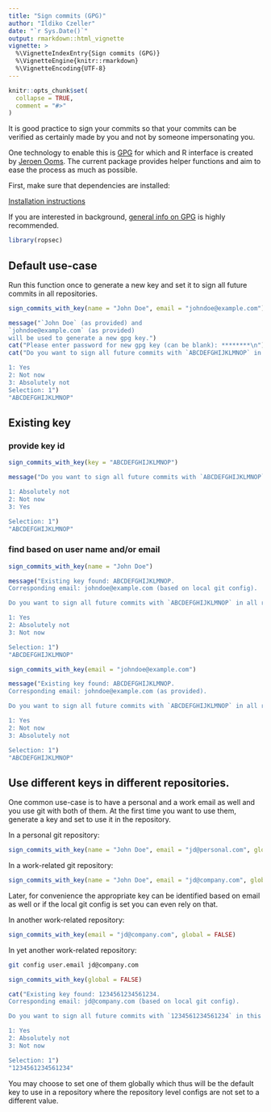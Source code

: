 ```yaml
---
title: "Sign commits (GPG)"
author: "Ildiko Czeller"
date: "`r Sys.Date()`"
output: rmarkdown::html_vignette
vignette: >
  %\VignetteIndexEntry{Sign commits (GPG)}
  %\VignetteEngine{knitr::rmarkdown}
  %\VignetteEncoding{UTF-8}
---
```


```r
knitr::opts_chunk$set(
  collapse = TRUE,
  comment = "#>"
)
```


It is good practice to sign your commits so that your commits can be verified as certainly made by you and not by someone impersonating you.

One technology to enable this is [GPG](https://gnupg.org/) for which and R interface is created by [Jeroen Ooms](https://github.com/jeroen). The current package provides helper functions and aim to ease the process as much as possible.

First, make sure that dependencies are installed:

[Installation instructions](https://github.com/jeroen/gpg)

If you are interested in background, 
[general info on GPG](https://cran.r-project.org/web/packages/gpg/vignettes/intro.html) is highly recommended.

```r
library(ropsec)
```

## Default use-case

Run this function once to generate a new key and set it to sign all future commits in all repositories.

```r
sign_commits_with_key(name = "John Doe", email = "johndoe@example.com")
```

```r
message("`John Doe` (as provided) and
`johndoe@example.com` (as provided)
will be used to generate a new gpg key.")
cat("Please enter password for new gpg key (can be blank): ********\n")
cat("Do you want to sign all future commits with `ABCDEFGHIJKLMNOP` in all repositories?

1: Yes
2: Not now
3: Absolutely not
Selection: 1")
"ABCDEFGHIJKLMNOP"
```



## Existing key

### provide key id

```r
sign_commits_with_key(key = "ABCDEFGHIJKLMNOP")
```

```r
message("Do you want to sign all future commits with `ABCDEFGHIJKLMNOP` in all repositories?

1: Absolutely not
2: Not now
3: Yes

Selection: 1")
"ABCDEFGHIJKLMNOP"
```

### find based on user name and/or email

```r
sign_commits_with_key(name = "John Doe")
```

```r
message("Existing key found: ABCDEFGHIJKLMNOP.
Corresponding email: johndoe@example.com (based on local git config).

Do you want to sign all future commits with `ABCDEFGHIJKLMNOP` in all repositories?

1: Yes
2: Absolutely not
3: Not now

Selection: 1")
"ABCDEFGHIJKLMNOP"
```

```r
sign_commits_with_key(email = "johndoe@example.com")
```

```r
message("Existing key found: ABCDEFGHIJKLMNOP.
Corresponding email: johndoe@example.com (as provided).

Do you want to sign all future commits with `ABCDEFGHIJKLMNOP` in all repositories?

1: Yes
2: Not now
3: Absolutely not

Selection: 1")
"ABCDEFGHIJKLMNOP"
```


## Use different keys in different repositories.

One common use-case is to have a personal and a work email as well and you use git with both of them. At the first time you want to use them, generate a key and set to use it in the repository.

In a personal git repository:

```r
sign_commits_with_key(name = "John Doe", email = "jd@personal.com", global = FALSE)
```

In a work-related git repository:

```r
sign_commits_with_key(name = "John Doe", email = "jd@company.com", global = FALSE)
```

Later, for convenience the appropriate key can be identified based on email as well or if the local git config is set you can even rely on that.

In another work-related repository:

```r
sign_commits_with_key(email = "jd@company.com", global = FALSE)
```

In yet another work-related repository:

```bash
git config user.email jd@company.com
```

```r
sign_commits_with_key(global = FALSE)
```

```r
cat("Existing key found: 1234561234561234.
Corresponding email: jd@company.com (based on local git config).

Do you want to sign all future commits with `1234561234561234` in this repository?

1: Yes
2: Absolutely not
3: Not now

Selection: 1")
"1234561234561234"
```


You may choose to set one of them globally which thus will be the default key to use in a repository where the repository level configs are not set to a different value.